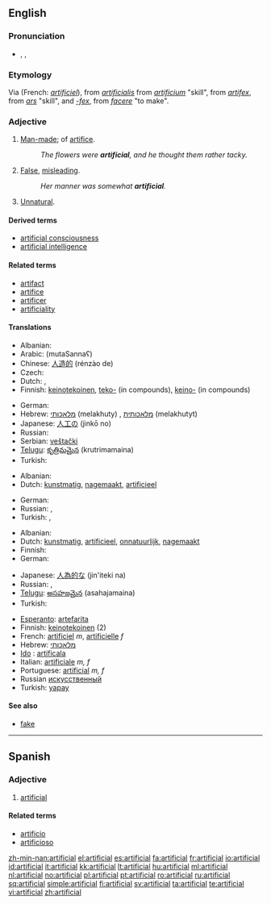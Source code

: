 {{wikipedia|dab=artificial}}
==English==

===Pronunciation===
* {{enPR|ä(r)təfĭsh'əl}}, {{IPA|/ɑː(r)təˈfɪʃəl/}}, {{SAMPA|/A:(r)t@"fIS@l/}}

===Etymology===
Via {{etyl|fro}} (French: ''[[artificiel]]''), from {{etyl|la}} ''[[artificialis]]'' from ''[[artificium]]'' "skill", from ''[[artifex]]'', from ''[[ars]]'' "skill", and ''[[-fex]]'', from ''[[facere]]'' "to make".

===Adjective===
{{en-adj}}

# [[man-made|Man-made]]; of [[artifice]].
#: ''The flowers were '''artificial''', and he thought them rather tacky.''
# [[false|False]], [[misleading]].
#: ''Her manner was somewhat '''artificial'''.''
# [[unnatural|Unnatural]].

====Derived terms====
* [[artificial consciousness]]
* [[artificial intelligence]]

====Related terms====
* [[artifact]]
* [[artifice]]
* [[artificer]]
* [[artificiality]]

====Translations====
{{trans-top|man-made}}
* Albanian: {{t+|sq|artificial|xs=Albanian}}
* Arabic: {{Arab|[[مُتَصَنَّع]]}} (mutaSannaʕ)
* Chinese: [[人造的]] (rénzào de)
* Czech: {{t-|cs|umělý|m}}
* Dutch: {{t+|nl|artificieel}}, {{t+|nl|kunstmatig}}
* Finnish: [[keinotekoinen]], [[teko-]] (in compounds), [[keino-]] (in compounds)
{{trans-mid}}
* German: {{t+|de|künstlich}}
* Hebrew: [[מלאכותי]] (melakhuty) {{m}}, [[מלאכותית]] (melakhutyt) {{f}}
* Japanese: [[人工の]] (jinkō no)
* Russian: {{t|ru|искусственный|tr=iskússtv'ennyj|sc=Cyrl}}
* Serbian: [[veštački]]
* [[Telugu]]: [[కృత్రిమమైన]] (krutrimamaina)
* Turkish: {{t|tr|yapay}}
{{trans-bottom}}

{{trans-top|false, misleading}}
* Albanian: {{t+|sq|artificial|xs=Albanian}}
* Dutch: [[kunstmatig]], [[nagemaakt]], [[artificieel]]
{{trans-mid}}
* German: {{t+|de|künstlich}}
* Russian: {{t|ru|искусственный|tr=iskússtv'ennyj|sc=Cyrl}}, {{t|ru|притворный|tr=pritvórnyj|sc=Cyrl}}
* Turkish: {{t|tr|yapay}},  {{t|tr|sahte}}
{{trans-bottom}}

{{trans-top|unnatural}}
* Albanian: {{t+|sq|artificial|xs=Albanian}}
* Dutch: [[kunstmatig]], [[artificieel]], [[onnatuurlijk]], [[nagemaakt]]
* Finnish: {{t-|fi|teennäinen}}
* German: {{t-|de|unnatürlich}}
{{trans-mid}}
* Japanese: [[人為的な]] (jin'iteki na)
* Russian: {{t|ru|искусственный|tr=iskússtv'ennyj|sc=Cyrl}}, {{t|ru|ненатуральный|tr=n'enaturál'nyj|sc=Cyrl}}
* [[Telugu]]: [[అసహజమైన]] (asahajamaina)
* Turkish: {{t|tr|yapay}}
{{trans-bottom}}

{{checktrans-top}}
* [[Esperanto]]: [[artefarita]]
* Finnish: [[keinotekoinen]] (2)
* French: [[artificiel]] ''m'', [[artificielle]] ''f''
* Hebrew: [[מלאכותי]]
* [[Ido]] : [[artificala]]
* Italian: [[artificiale]] ''m, f''
* Portuguese: [[artificial]] ''m, f''
* Russian [[искусственный]]
* Turkish: [[yapay]]
{{trans-bottom}}

====See also====
* [[fake]]

----

==Spanish==

===Adjective===
{{es-adj|pl=artificiales}}

# [[#English|artificial]]

====Related terms====
* [[artificio]]
* [[artificioso]]

[[zh-min-nan:artificial]]
[[el:artificial]]
[[es:artificial]]
[[fa:artificial]]
[[fr:artificial]]
[[io:artificial]]
[[id:artificial]]
[[it:artificial]]
[[kk:artificial]]
[[lt:artificial]]
[[hu:artificial]]
[[ml:artificial]]
[[nl:artificial]]
[[no:artificial]]
[[pl:artificial]]
[[pt:artificial]]
[[ro:artificial]]
[[ru:artificial]]
[[sq:artificial]]
[[simple:artificial]]
[[fi:artificial]]
[[sv:artificial]]
[[ta:artificial]]
[[te:artificial]]
[[vi:artificial]]
[[zh:artificial]]